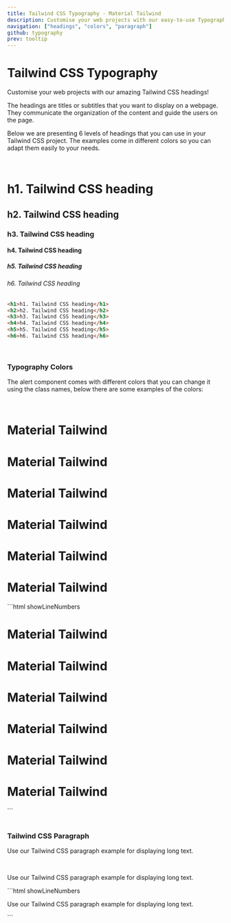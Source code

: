 ```yaml
---
title: Tailwind CSS Typography - Material Tailwind
description: Customise your web projects with our easy-to-use Typography component for Tailwind CSS using Material Design guidelines.
navigation: ["headings", "colors", "paragraph"]
github: typography
prev: tooltip
---
```


# Tailwind CSS Typography

Customise your web projects with our amazing Tailwind CSS headings!

The headings are titles or subtitles that you want to display on a webpage. They communicate the organization of the content and guide the users on the page.

Below we are presenting 6 levels of headings that you can use in your Tailwind CSS project. The examples come in different colors so you can adapt them easily to your needs.

<br />

<ComponentDemo id="headings">
  <div className="text-left">
    <h1>h1. Tailwind CSS heading</h1>
    <h2>h2. Tailwind CSS heading</h2>
    <h3>h3. Tailwind CSS heading</h3>
    <h4>h4. Tailwind CSS heading</h4>
    <h5>h5. Tailwind CSS heading</h5>
    <h6>h6. Tailwind CSS heading</h6>
  </div>
</ComponentDemo>

```html showLineNumbers
<h1>h1. Tailwind CSS heading</h1>
<h2>h2. Tailwind CSS heading</h2>
<h3>h3. Tailwind CSS heading</h3>
<h4>h4. Tailwind CSS heading</h4>
<h5>h5. Tailwind CSS heading</h5>
<h6>h6. Tailwind CSS heading</h6>
```

<br />

### Typography Colors

The alert component comes with different colors that you can change it using the class names, below there are some examples of the colors:

<br />

<ComponentDemo id="colors">
  <div className="text-left">
    <h1 className="text-pink-500">Material Tailwind</h1>
    <h1 className="text-blue-500">Material Tailwind</h1>
    <h1 className="text-green-500">Material Tailwind</h1>
    <h1 className="text-orange-500">Material Tailwind</h1>
    <h1 className="text-red-500">Material Tailwind</h1>
    <h1 className="text-dark-500">Material Tailwind</h1>
  </div>
</ComponentDemo>
```html showLineNumbers
<h1 class="text-pink-500">Material Tailwind</h1>
<h1 class="text-blue-500">Material Tailwind</h1>
<h1 class="text-green-500">Material Tailwind</h1>
<h1 class="text-orange-500">Material Tailwind</h1>
<h1 class="text-red-500">Material Tailwind</h1>
<h1 class="text-dark-500">Material Tailwind</h1>
```
<br />
<br />

### Tailwind CSS Paragraph

Use our Tailwind CSS paragraph example for displaying long text.

<br />

<ComponentDemo id="paragraph">
  <div className="text-left">
    <p>Use our Tailwind CSS paragraph example for displaying long text.</p>
  </div>
</ComponentDemo>
```html showLineNumbers
<p>Use our Tailwind CSS paragraph example for displaying long text. </p>
```
